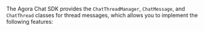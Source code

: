 <PlatformWrapper platform="flutter">

The Agora Chat SDK provides the `ChatThreadManager`, `ChatMessage`, and `ChatThread` classes for thread messages, which allows you to implement the following features:

</PlatformWrapper>